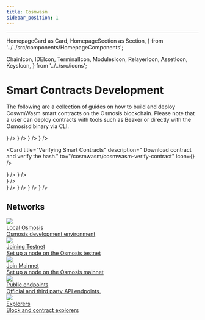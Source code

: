 ```yaml
---
title: Cosmwasm
sidebar_position: 1
---
```

---
  HomepageCard as Card,
  HomepageSection as Section,
} from '../../src/components/HomepageComponents';

  ChainIcon,
  IDEIcon,
  TerminalIcon,
  ModulesIcon,
  RelayerIcon,
  AssetIcon,
  KeysIcon,
} from '../../src/icons';

# Smart Contracts Development

The following are a collection of guides on how to build and deploy CoswmWasm smart contracts on the Osmosis blockchain. Please note that a user can deploy contracts with tools such as Beaker or directly with the Osmosisd binary via CLI. 

<Section title="Guides" id="web-sdks" hasSubSections >

   <Section>
    <Card
    title="CosmWasm on LocalOsmosis"
    description=" Compile, upload and interact with a contract with LocalOsmosis."
    to="/cosmwasm/local/localosmosis"
    icon={<KeysIcon />}
  />
    <Card
    title=" Deploy Cosmwasm Contracts to Testnet"
    description=" Deploying contracts to testnet via osmosisd binary"
    to="/cosmwasm/testnet/cosmwasm-deployment"
    icon={<KeysIcon />}
  />
    <Card
    title=" Submit a CosmWasm Governance Proposal"
    description="  Example on how submit a CosmWasm binary proposal."
    to="/cosmwasm/local/submit-wasm-proposal"
    icon={<KeysIcon />}
  />
    <Card
    title=" Deploy Cosmwasm Contracts to Testnet with Beaker"
    description=" Deploying contracts to testnet with Beaker"
    to="/cosmwasm/testnet/cosmwasm-beaker"
    icon={<KeysIcon />}
  />
 
  <Card
    title="Verifying Smart Contracts"
    description=" Download contract and verify the hash."
    to="/cosmwasm/cosmwasm-verify-contract"
    icon={<KeysIcon />}
  />
 
  </Section>

  </Section>


<Section title="Resources" id="web-sdks" hasSubSections >
   <Section>
    <Card
    title="Osmosis Contract List"
    description="Repository contains a list of all approved code IDs to Osmosis"
    to="https://github.com/osmosis-labs/contract-list"
    icon={<KeysIcon />}
  />
    <Card
    title="Your first contract"
    description=" Official CosmWasm Documentation"
    to="https://docs.cosmwasm.com/docs/1.0/getting-started/intro"
    icon={<KeysIcon />}
  />
    </Section>
  </Section>


<Section title="Front-end Development" id="web-sdks" hasSubSections >
   <Section>
    <Card
    title=" Cosmwasm & Javascript"
    description="Interacting via JavaScript runtimes such as Node.js and the browser."
    to="/cosmwasm/javascript"
    icon={<KeysIcon />}
  />
    </Section>
  </Section>


<Section title="Tools" id="web-sdks" hasSubSections >
   <Section>
    <Card
    title="Beaker"
    description="Easy to scaffold a new cosmwasm app."
    to="/beaker"
    icon={<KeysIcon />}
  />
    <Card
    title="LocalOsmosis"
    description="Run Osmosis locally"
    to="/localosmosis"
    icon={<KeysIcon />}
  />
<Card
    title="OsmoJs"
    description="Osmosis JS Stargate Client"
    to="/osmojs"
    icon={<KeysIcon />}
  />
<Card
    title="Osmosisd CLI"
    description="Learn how to interact with Osmosis via the CLI"
    to="/osmosis-core/osmosisd"
    icon={<KeysIcon />}
  />
    </Section>
  </Section>
 


## Networks
 <div class="cards twoColumn" >

  <a href="/developing/tools/localosmosis.html" class="card">
    <img src="/img/ide.svg" class="filter-icon"/>
    <div class="title">
     Local Osmosis
    </div>
    <div class="text">
     Osmosis development environment
    </div>
  </a>
  
  <a href="/developing/network/join-testnet.html" class="card">
       <img src="/img/flask-test.svg" class="filter-icon"/>
    <div class="title">
     Joining Testnet
    </div>
    <div class="text">
     Set up a node on the Osmosis testnet
    </div>
  </a> 

  <a href="/developing/network/join-mainnet.html" class="card">
    <img src="/img/link.svg" class="filter-icon"/>
    <div class="title">
     Join Mainnet
    </div>
    <div class="text">
      Set up a node on the Osmosis mainnet
    </div>
  </a>
  
  <a href="/developing/network/public-endpoints.html" class="card">
    <img src="/img/link.svg" class="filter-icon"/>
    <div class="title">
    Public endpoints
    </div>
    <div class="text">
      Official and third party API endpoints.
    </div>
  </a>
  
  <a href="/developing/network/explorers.html" class="card">
    <img src="/img/link.svg" class="filter-icon"/>
    <div class="title">
    Explorers
    </div>
    <div class="text">
     Block and contract explorers
    </div>
  </a>

 </div>